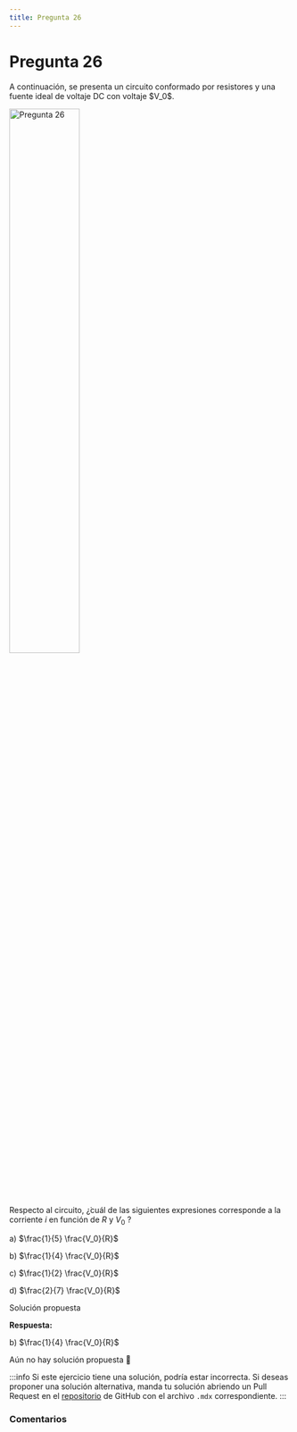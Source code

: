 ```yaml
---
title: Pregunta 26
---
```



# Pregunta 26

<div className="exercise">
A continuación, se presenta un circuito conformado por resistores y una fuente ideal de voltaje DC con voltaje $V_0$.

<Image
  src="science/electromagnetism/exercises/2024-2/p26/image.png"
  alt="Pregunta 26"
  width="50%"
/>

Respecto al circuito, ¿̇cuál de las siguientes expresiones corresponde a la corriente $i$ en función de $R$ y $V_0$ ?

a) $\frac{1}{5} \frac{V_0}{R}$

b) $\frac{1}{4} \frac{V_0}{R}$

c) $\frac{1}{2} \frac{V_0}{R}$

d) $\frac{2}{7} \frac{V_0}{R}$
</div>

<MDXDetails>
<summary>Solución propuesta</summary>

<div className="exercise">

**Respuesta:**

b) $\frac{1}{4} \frac{V_0}{R}$

Aún no hay solución propuesta 🥲
</div>

:::info
Si este ejercicio tiene una solución, podría estar incorrecta. Si deseas proponer una solución alternativa, manda tu solución abriendo
un Pull Request en el [repositorio](https://github.com/crow-rojas/apuntes-fundamentals/pulls) de GitHub con el archivo
`.mdx` correspondiente.
:::

</MDXDetails>

### Comentarios

<Disqus
  url="https://crow-rojas.github.io/apuntes-fundamentals/docs/science/electromagnetism/exercises/2024-2/p26"
  identifier="docs/science/electromagnetism/exercises/2024-2/p26"
  title="2024-2 Electricidad y Magnetismo - Pregunta 26"
/>
